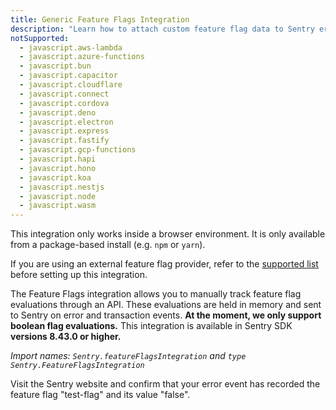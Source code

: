 ```yaml
---
title: Generic Feature Flags Integration
description: "Learn how to attach custom feature flag data to Sentry error events."
notSupported:
  - javascript.aws-lambda
  - javascript.azure-functions
  - javascript.bun
  - javascript.capacitor
  - javascript.cloudflare
  - javascript.connect
  - javascript.cordova
  - javascript.deno
  - javascript.electron
  - javascript.express
  - javascript.fastify
  - javascript.gcp-functions
  - javascript.hapi
  - javascript.hono
  - javascript.koa
  - javascript.nestjs
  - javascript.node
  - javascript.wasm
---
```


<PlatformContent includePath="feature-flags/prerelease-alert" />

<Alert>

This integration only works inside a browser environment. It is only available from a package-based install (e.g. `npm` or `yarn`).

</Alert>

<Alert level ="info">

If you are using an external feature flag provider, refer to the [supported list](/platforms/javascript/feature-flags/#enable-evaluation-tracking) before setting up this integration.

</Alert>

The Feature Flags integration allows you to manually track feature flag evaluations through an API.
These evaluations are held in memory and sent to Sentry on error and transaction events.
**At the moment, we only support boolean flag evaluations.** This integration is available in
Sentry SDK **versions 8.43.0 or higher.**

_Import names: `Sentry.featureFlagsIntegration` and `type Sentry.FeatureFlagsIntegration`_

<PlatformContent includePath="/configuration/featureflags" />

Visit the Sentry website and confirm that your error event has recorded the feature flag "test-flag" and its value "false".

<PlatformContent includePath="feature-flags/next-steps" />

